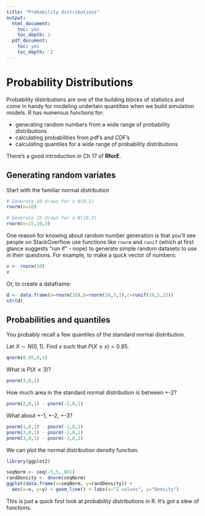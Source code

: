 ```yaml
---
title: "Probability distributions"
output:
  html_document:
    toc: yes
    toc_depth: 2
  pdf_document:
    toc: yes
    toc_depth: '2'
---
```


Probability Distributions
========================================================

Probability distributions are one of the building blocks of statistics and
come in handy for modeling undertain quantities when we build simulation models.
R has numerous functions for:

* generating random numbers from a wide range of probability distributions
* calculating probabilities from pdf's and CDF's
* calculating quantiles for a wide range of probability distributions

There's a good introduction in Ch 17 of **RforE**.

Generating random variates
---------------------------

Start with the familiar normal distribution
```r
# Generate 10 draws for a N(0,1)
rnorm(n=10)

# Generate 25 draws for a N(10,3)
rnorm(n=25,10,3)
```

One reason for knowing about random number generation is that you'll see people
on StackOverflow use functions like `rnorm` and `runif` (which at first glance
suggests "run if" - nope) to generate simple random datasets to use in their
questions. For example, to make a quick vector of numbers:

```r
v <- rnorm(10)
v
```

Or, to create a dataframe:

```r
d <- data.frame(a=rnorm(10),b=rnorm(10,5,1),c=runif(10,5,15))
str(d)
```

Probabilities and quantiles
----------------------------
You probably recall a few quantiles of the standard normal distribution.

Let $X \sim N(0,1)$. Find $x$ such that $P(X \leq x)=0.95$.

```r
qnorm(0.95,0,1)
```

What is $P(X \leq 3)$?

```r
pnorm(3,0,1)
```

How much area in the standard normal distribution is between +-2?

```r
pnorm(2,0,1) - pnorm(-2,0,1)
```

What about +-1, +-2, +-3?

```r
pnorm(1,0,1) - pnorm(-1,0,1)
pnorm(2,0,1) - pnorm(-2,0,1)
pnorm(3,0,1) - pnorm(-3,0,1)
```

We can plot the normal distribution density function.

```r
library(ggplot2)
```

```r
seqNorm <- seq(-5,5,.001)
randDensity <- dnorm(seqNorm)
ggplot(data.frame(x=seqNorm, y=randDensity)) + 
  aes(x=x, y=y) + geom_line() + labs(x="Z values", y="Density")
```

This is just a quick first look at probability distributions in R. It's got a slew of functions. 
